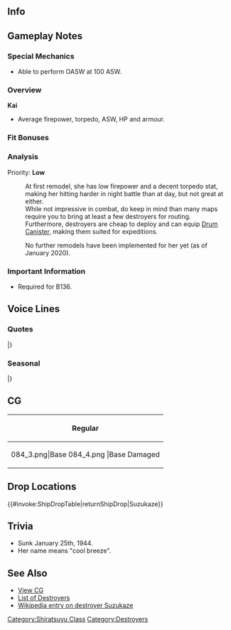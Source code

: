 ==Info==
{{KanmusuInfo|ID=084}}
{{KanmusuInfo|ID=084a}}

==Gameplay Notes==
===Special Mechanics===
* Able to perform OASW at 100 ASW.

===Overview===
'''Kai'''
* Average firepower, torpedo, ASW, HP and armour.

===Fit Bonuses===
{{:{{BASEPAGENAME}}/Equipment Bonuses}}
{{clear}}

===Analysis===
Priority: '''Low'''

:At first remodel, she has low firepower and a decent torpedo stat, making her hitting harder in night battle than at day, but not great at either.
:While not impressive in combat, do keep in mind than many maps require you to bring at least a few destroyers for routing.
:Furthermore, destroyers are cheap to deploy and can equip [[Drum Canister]], making them suited for expeditions.

:No further remodels have been implemented for her yet (as of January 2020).

===Important Information===
* Required for B136.

==Voice Lines==
===Quotes===
{{ShipquoteHeader}}
{{ShipquoteKai
|scenario = Introduction
|origin = ちわ！涼風だよ。私が艦隊に加われば百人力さ！
|translation = Heyo! I'm Suzukaze. I'll add a ton of power to the fleet!
|audio = Suzukaze-Introduction.ogg
}}
{{ShipquoteKai
|scenario = Library
|origin = 涼風だよ。
特型駆逐艦として数々の攻略作戦の支援に参加したんだ。その後は戦艦や空母の護衛にも従事したよ。
頼りにしてね！最後まで戦うから！
|translation = I'm Suzukaze.
I participated in many operations as a Special-type destroyer.<ref>Although "Special-type" is usually used to refer to the Fubuki, Ayanami and Akatsuki-classes; in some cases the designation has also been expanded to cover the Hatsuharu, Shiratsuyu and Asashio-classes.</ref> After that, I also escorted battleships and carriers.
You can count on me alright! I'll fight to the end!
|audio = Suzukaze-Library.ogg
}}
{{ShipquoteKai
|scenario = Secretary 1
|origin = あたいの出番かい？
|translation = Is it my turn?
|audio = Suzukaze-Secretary_1.ogg
}}
{{ShipquoteKai
|scenario = Secretary 2
|origin = さぁ、次に行こっかー！
|translation = Now, let's go next~!
|audio = Suzukaze-Secretary_2.ogg
}}
{{ShipquoteKai
|scenario = Secretary 3
|origin = …ちょ！な、何触ってんのさー！
|translation = ...Wai! Wh-what are you touching~!
|audio = Suzukaze-Secretary_3.ogg
}}
{{ShipquoteKai
|scenario = Secretary Idle
|kai = yes
|origin = おーい、提督うー！どうしたぁー！？あたいのこと、ほっときすぎだぞー！？おーい、きいてっかー？てーとくってばー！？
|translation = Oi~, Admiral~! What's the matter~!? You're not paying enough attention to me you know~!? Oi~, are you listening? Admiral~!?
|audio = Suzukaze-Idle.ogg
}}
{{ShipquoteKai
|scenario = Secretary (Married)
|kai = yes
|origin = どうした、提督？…あんま元気ないのかい？大丈夫さあ、なんとかなるよぉ！涼風も本気でやるからさ！元気だしなって！な？
|translation = What's the matter, Admiral? ..Are you not feeling well? Don't worry, it will all work out~! I'll give it my all too! Cheer up! Alright?
|audio = Suzukaze-Wedding_Line.ogg
}}
{{ShipquoteKai
|scenario = Wedding
|origin = あのさ。あたい…て、提督の、事さ…うっ。…いや。…違う！なんでもねぇよぉ！
|translation = You know. I... a-about you, Admiral... Ugh... No... Nevermind! It's nothing~!
|audio = Suzukaze-Wedding.ogg
}}
{{ShipquoteKai
|scenario = Player's Score
|origin = 提督に電文来てっぞ。
|translation = A telegram has come for you, Admiral.
|audio = Suzukaze-Looking_At_Scores.ogg
}}
{{ShipquoteKai
|scenario = Joining the Fleet
|origin = がってんだ！涼風の本気見せたげる！
|translation = Understood! I'll show you how serious I am!
|audio = Suzukaze-Joining_A_Fleet.ogg
}}
{{ShipquoteKai
|scenario = Equipment 1
|origin = うん！これならいけるいけるぅー！<ref>Shared with Supply before Kai.</ref>
|translation = Yup! I can definitely work with this~!
|audio = Suzukaze-Equipment_3.ogg
}}
{{ShipquoteKai
|scenario = Equipment 2
|origin = ありがとう、これでばっちりだね。
|translation = Thanks, this is perfect.
|audio = Suzukaze-Equipment_1.ogg
}}
{{ShipquoteKai
|scenario = Equipment 3
|origin = ばっちりだね。<ref>Shared with Secretary Married before Kai.</ref>
|translation = It's perfect.
|audio = Suzukaze-Equipment_2.ogg
}}
{{ShipquoteKai
|scenario = Supply
|kai = yes
|origin = おおう！補給はいいねぇー！
|translation = Oooh! Supplies are great~!
|audio = SuzukazeKai-Supply.ogg
}}
{{ShipquoteKai
|scenario = Docking (Minor Damage)
|origin = 休憩入りまーす。
|translation = I'm taking a break.
|audio = Suzukaze-Docking_Minor.ogg
}}
{{ShipquoteKai
|scenario = Docking (Major Damage)
|origin = うぅ…まだやれる…まだやれるのにぃ…
|translation = Ugh... I can still go on... I really can but...
|audio = Suzukaze-Docking_Major.ogg
}}
{{ShipquoteKai
|scenario = Construction
|origin = お～、新顔登場ってか？
|translation = Oh~ a newcomer has arrived?
|audio = Suzukaze-Construction.ogg
}}
{{ShipquoteKai
|scenario = Returning from Sortie
|origin = 作戦完了っとー、ふぅ…一休みする？
|translation = Operation complete, whew... Time for a breather?
|audio = Suzukaze-Returning_From_Sortie.ogg
}}
{{ShipquoteKai
|scenario = Starting a Sortie
|origin = いよっ、待ってましたー！
|translation = Alright, I've been waiting for this~!
|audio = Suzukaze-Starting A Sortie.ogg
}}
{{ShipquoteKai
|scenario = Starting a Battle
|origin = いっけー！
|translation = Let's go~!
|audio = Suzukaze-Battle_Start.ogg
}}
{{ShipquoteKai
|scenario = Attack
|origin = くらえー！
|translation = Eat this~!
|audio = Suzukaze-Attack.ogg
}}
{{ShipquoteKai
|scenario = Night Battle Attack
|origin = てやんでーい！
|translation = You what~!<ref>This is a Edo dialect phrase that roughy translates to "What the hell are you talking about?"</ref>
|audio = Suzukaze-Night_Attack.ogg
}}
{{ShipquoteKai
|scenario = Night Battle
|origin = えいっ！もってけドロボー！
|translation = Ei~! Take this you thief~!
|audio = Suzukaze-Night_Battle.ogg
}}
{{ShipquoteKai
|scenario = MVP
|origin = やったぜ！提督、あたいの活躍見てたかい？
|translation = Alright! Did you see how well I did, Admiral?
|audio = Suzukaze-MVP.ogg
}}
{{ShipquoteKai
|scenario = Minor Damage 1
|origin = ううっ
|translation = Uuugh~
|audio = Suzukaze-Minor_Damage_1.ogg
}}
{{ShipquoteKai
|scenario = Minor Damage 2
|origin = いーったいってばぁ！
|translation = I said that hurts!
|audio = Suzukaze-Minor_Damage_2.ogg
}}
{{ShipquoteKai
|scenario = Major Damage
|origin = な…なんでぇ！？
|translation = Wh... why!?
|audio = Suzukaze-Major_Damage.ogg
}}
{{ShipquoteKai
|scenario = Sunk
|origin = こ…このあたいが…べらぼうめ…
|translation = I... I'm... you idiot...<ref>An Edo dialect word that means "fool".</ref>
|audio = Suzukaze-Sunk.ogg
}}
|} <references/>

{{clear}}

===Seasonal===
{{SeasonalHeaderOld}}
{{SeasonalQuote
|scenario = [[Seasonal/Second_Anniversary|2nd Anniversary]]
|origin = てやんでい！今日はすっげえ大切な日じゃねえか！提督、おめっとさん！なあっ！
|translation =	Hold on! Isn’t today a really important day!? Congrats, Admiral! Hey!
|audio = 084_Suzukaze_2ndAnniv.mp3
|notes = 
}}
{{SeasonalQuote
|scenario = [[Seasonal/Rainy_Season_2015|Rainy Season 2015]]
|origin = う～ん、梅雨だな。雨かあ、嫌いじゃねえけど…な、五月雨。なあ？
|translation =	Yuuup, it’s the rainy season. I don’t dislike the rain… Right, Samidare. Right?
|audio = Suzukaze_Rainy_Secretary_1.ogg
|notes =
}}
{{SeasonalQuote
|scenario = [[Seasonal/Mid_Summer_Season_Update|Midsummer 2015]]
|origin = キタキタこの季節最高だぜ！やっぱあたいは夏が好きだな～いい感じだぜ！
|translation =	It’s finally here; summer is the best! I definitely love summer~ It feels good!
|audio = Suzukaze_Mid_Summer.ogg
|notes =
}}
{{SeasonalQuote
|scenario = [[Seasonal/Christmas_2015|Christmas 2015]]
|origin = ん？なんだって？メリクリだ？くあ！なんだその冬まつりは！あたいも混ぜろって！
|translation =	Hmm? What was that? Merry Christmas? Whoa! What sort of winter festival is this!? Let me in on it!
|audio = Suzukaze_Christmas_2015_Sec1.ogg
|notes =
}}
|}<references/>

{{clear}}

==CG==
{| class="mw-collapsible mw-collapsed wikitable" style="width: 100%;"
!Regular
|-
|<gallery>
084_3.png|Base
084_4.png |Base Damaged
</gallery>
|}

==Drop Locations==
{{#invoke:ShipDropTable|returnShipDrop|Suzukaze}}

==Trivia==
*Sunk January 25th, 1944.
*Her name means "cool breeze".

==See Also==
*[[{{PAGENAMEE}}/Gallery|View {{PAGENAME}} CG]]
*[[EliteDD|List of Destroyers]]
*[[wikipedia:Japanese_destroyer_Suzukaze|Wikipedia entry on destroyer Suzukaze]]
 {{shiplist}}
[[Category:Shiratsuyu Class]]
[[Category:Destroyers]]
